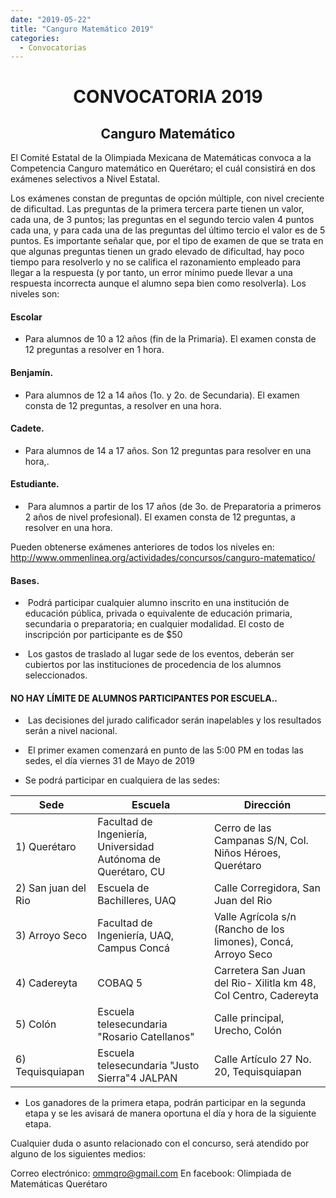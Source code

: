 ---
date: "2019-05-22"
title: "Canguro Matemático 2019"
categories:
  - Convocatorias
---
# <center> CONVOCATORIA 2019 </center>
## <center> Canguro Matemático </center>

El Comité Estatal de la Olimpiada Mexicana de Matemáticas convoca a la Competencia Canguro matemático en Querétaro; el cuál consistirá en dos exámenes selectivos a Nivel Estatal.

Los exámenes constan de preguntas de opción múltiple, con nivel creciente de dificultad. Las preguntas de la primera tercera parte tienen un valor, cada una, de 3 puntos; las preguntas en el segundo tercio valen 4 puntos cada una, y para cada una de las preguntas del último tercio el valor es de 5 puntos. Es importante señalar que, por el tipo de examen de que se trata en que algunas preguntas tienen un grado elevado de dificultad, hay poco tiempo para resolverlo y no se califica el razonamiento empleado para llegar a la respuesta (y por tanto, un error mínimo puede llevar a una respuesta incorrecta aunque el alumno sepa bien como resolverla). Los niveles son:


#### Escolar
- Para alumnos de 10 a 12 años (fin de la Primaria). El examen consta de 12 preguntas a resolver en 1 hora.

#### Benjamín. 
- Para alumnos de 12 a 14 años (1o. y 2o. de Secundaria). El examen consta de 12 preguntas, a resolver en una hora.

#### Cadete.
- Para alumnos de 14 a 17 años. Son 12 preguntas para resolver en una hora,.

#### Estudiante.
-  Para alumnos a partir de los 17 años (de 3o. de Preparatoria a primeros 2 años de nivel profesional). El examen consta de 12 preguntas, a resolver en una hora.

Pueden obtenerse exámenes anteriores de todos los niveles en:
http://www.ommenlinea.org/actividades/concursos/canguro-matematico/


#### Bases.
-  Podrá participar cualquier alumno inscrito en una institución de educación pública, privada o equivalente de educación primaria, secundaria o preparatoria; en cualquier modalidad.
El costo de inscripción por participante es de $50

-  Los gastos de traslado al lugar sede de los eventos, deberán ser cubiertos por las instituciones de procedencia de los alumnos seleccionados.

#### NO HAY LÍMITE DE ALUMNOS PARTICIPANTES POR ESCUELA..
-  Las decisiones del jurado calificador serán inapelables y los resultados serán a nivel nacional.

-  El primer examen comenzará en punto de las 5:00 PM en todas las sedes, el día viernes 31 de Mayo de 2019


- Se podrá participar en cualquiera de las sedes:



|  Sede                                 | Escuela                                                                           | Dirección             | 
|-----------------------------------------|-----------------------------------------------------------------------------------|------------------| 
| 1) Querétaro                        | Facultad de Ingeniería, Universidad Autónoma de Querétaro, CU                                                            | Cerro de las Campanas S/N, Col. Niños Héroes, Querétaro | 
| 2) San juan del Rio                   | Escuela de Bachilleres, UAQ                                                                      | Calle Corregidora, San Juan del Rio | 
|  3) Arroyo Seco                           | Facultad de Ingeniería, UAQ, Campus Concá                                                 | Valle Agrícola s/n (Rancho de los limones), Concá, Arroyo Seco | 
| 4) Cadereyta                                | COBAQ 5                                                      | Carretera San Juan del Rio- Xilitla km 48, Col Centro, Cadereyta        | 
| 5) Colón                             | Escuela telesecundaria "Rosario Catellanos" | Calle principal, Urecho, Colón | 
| 6) Tequisquiapan                         | Escuela telesecundaria "Justo Sierra"4 JALPAN                                                       | Calle Artículo 27 No. 20, Tequisquiapan | 

- Los ganadores de la primera etapa, podrán participar en la segunda etapa  y se les avisará de manera oportuna el día y hora de la siguiente etapa.

Cualquier duda o asunto relacionado con el concurso, será atendido por alguno de los siguientes medios:

Correo electrónico: ommqro@gmail.com
En facebook: Olimpiada de Matemáticas Querétaro

